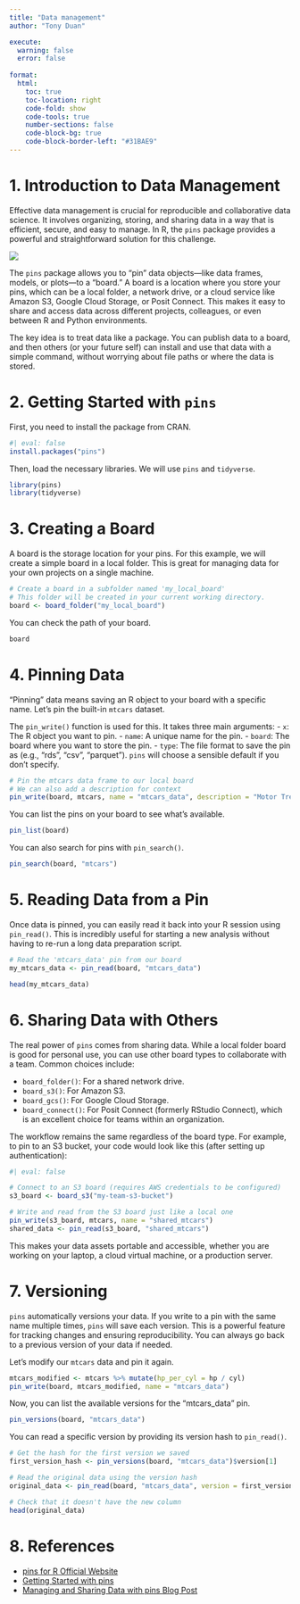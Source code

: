 ```yaml
---
title: "Data management"
author: "Tony Duan"

execute:
  warning: false
  error: false
  
format:
  html:
    toc: true
    toc-location: right
    code-fold: show
    code-tools: true
    number-sections: false
    code-block-bg: true
    code-block-border-left: "#31BAE9"
---
```


# 1. Introduction to Data Management

Effective data management is crucial for reproducible and collaborative data science. It involves organizing, storing, and sharing data in a way that is efficient, secure, and easy to manage. In R, the `pins` package provides a powerful and straightforward solution for this challenge.

![](images/my screenshots.png)

The `pins` package allows you to "pin" data objects—like data frames, models, or plots—to a "board." A board is a location where you store your pins, which can be a local folder, a network drive, or a cloud service like Amazon S3, Google Cloud Storage, or Posit Connect. This makes it easy to share and access data across different projects, colleagues, or even between R and Python environments.

The key idea is to treat data like a package. You can publish data to a board, and then others (or your future self) can install and use that data with a simple command, without worrying about file paths or where the data is stored.

# 2. Getting Started with `pins`

First, you need to install the package from CRAN.

```r
#| eval: false
install.packages("pins")
```

Then, load the necessary libraries. We will use `pins` and `tidyverse`.

```r
library(pins)
library(tidyverse)
```

# 3. Creating a Board

A board is the storage location for your pins. For this example, we will create a simple board in a local folder. This is great for managing data for your own projects on a single machine.

```r
# Create a board in a subfolder named 'my_local_board'
# This folder will be created in your current working directory.
board <- board_folder("my_local_board")
```

You can check the path of your board.

```r
board
```

# 4. Pinning Data

"Pinning" data means saving an R object to your board with a specific name. Let's pin the built-in `mtcars` dataset.

The `pin_write()` function is used for this. It takes three main arguments:
-   `x`: The R object you want to pin.
-   `name`: A unique name for the pin.
-   `board`: The board where you want to store the pin.
-   `type`: The file format to save the pin as (e.g., "rds", "csv", "parquet"). `pins` will choose a sensible default if you don't specify.

```r
# Pin the mtcars data frame to our local board
# We can also add a description for context
pin_write(board, mtcars, name = "mtcars_data", description = "Motor Trend Car Road Tests dataset", type = "rds")
```

You can list the pins on your board to see what's available.

```r
pin_list(board)
```

You can also search for pins with `pin_search()`.

```r
pin_search(board, "mtcars")
```

# 5. Reading Data from a Pin

Once data is pinned, you can easily read it back into your R session using `pin_read()`. This is incredibly useful for starting a new analysis without having to re-run a long data preparation script.

```r
# Read the 'mtcars_data' pin from our board
my_mtcars_data <- pin_read(board, "mtcars_data")

head(my_mtcars_data)
```

# 6. Sharing Data with Others

The real power of `pins` comes from sharing data. While a local folder board is good for personal use, you can use other board types to collaborate with a team. Common choices include:

-   `board_folder()`: For a shared network drive.
-   `board_s3()`: For Amazon S3.
-   `board_gcs()`: For Google Cloud Storage.
-   `board_connect()`: For Posit Connect (formerly RStudio Connect), which is an excellent choice for teams within an organization.

The workflow remains the same regardless of the board type. For example, to pin to an S3 bucket, your code would look like this (after setting up authentication):

```r
#| eval: false

# Connect to an S3 board (requires AWS credentials to be configured)
s3_board <- board_s3("my-team-s3-bucket")

# Write and read from the S3 board just like a local one
pin_write(s3_board, mtcars, name = "shared_mtcars")
shared_data <- pin_read(s3_board, "shared_mtcars")
```

This makes your data assets portable and accessible, whether you are working on your laptop, a cloud virtual machine, or a production server.

# 7. Versioning

`pins` automatically versions your data. If you write to a pin with the same name multiple times, `pins` will save each version. This is a powerful feature for tracking changes and ensuring reproducibility. You can always go back to a previous version of your data if needed.

Let's modify our `mtcars` data and pin it again.

```r
mtcars_modified <- mtcars %>% mutate(hp_per_cyl = hp / cyl)
pin_write(board, mtcars_modified, name = "mtcars_data")
```

Now, you can list the available versions for the "mtcars_data" pin.

```r
pin_versions(board, "mtcars_data")
```

You can read a specific version by providing its version hash to `pin_read()`.

```r
# Get the hash for the first version we saved
first_version_hash <- pin_versions(board, "mtcars_data")$version[1]

# Read the original data using the version hash
original_data <- pin_read(board, "mtcars_data", version = first_version_hash)

# Check that it doesn't have the new column
head(original_data)
```

# 8. References

-   [pins for R Official Website](https://pins.rstudio.com/)
-   [Getting Started with pins](https://pins.rstudio.com/articles/pins.html)
-   [Managing and Sharing Data with pins Blog Post](https://posit.co/blog/2023/02/13/announcing-pins-1-1-0/)
